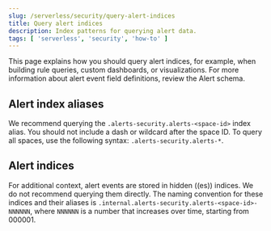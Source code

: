 ```yaml
---
slug: /serverless/security/query-alert-indices
title: Query alert indices
description: Index patterns for querying alert data.
tags: [ 'serverless', 'security', 'how-to' ]
---
```


<div id="query-alert-indices"></div>

This page explains how you should query alert indices, for example, when building rule queries, custom dashboards, or visualizations. For more information about alert event field definitions, review the <DocLink slug="/serverless/security/alert-schema">Alert schema</DocLink>.

## Alert index aliases
We recommend querying the `.alerts-security.alerts-<space-id>` index alias. You should not include a dash or wildcard after the space ID. To query all spaces, use the following syntax: `.alerts-security.alerts-*`.

## Alert indices
For additional context, alert events are stored in hidden ((es)) indices. We do not recommend querying them directly. The naming convention for these indices and their aliases is `.internal.alerts-security.alerts-<space-id>-NNNNNN`, where `NNNNNN` is a number that increases over time, starting from 000001.
